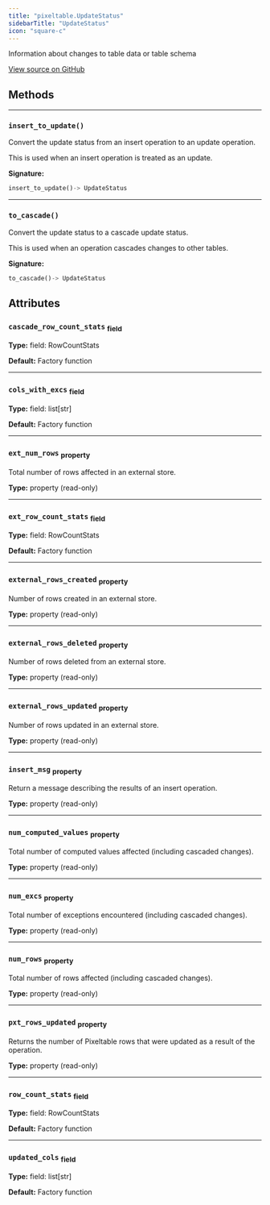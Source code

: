 ```yaml
---
title: "pixeltable.UpdateStatus"
sidebarTitle: "UpdateStatus"
icon: "square-c"
---
```


Information about changes to table data or table schema


<a href="https://github.com/pixeltable/pixeltable/blob/v0.4/pixeltable/catalog/update_status.py#L53" target="_blank">View source on GitHub</a>

## Methods


---

### `insert_to_update()`

Convert the update status from an insert operation to an update operation.


This is used when an insert operation is treated as an update.


**Signature:**

```python
insert_to_update()-> UpdateStatus
```


---

### `to_cascade()`

Convert the update status to a cascade update status.


This is used when an operation cascades changes to other tables.


**Signature:**

```python
to_cascade()-> UpdateStatus
```

## Attributes

### `cascade_row_count_stats` <sub>field</sub>

**Type:** field: RowCountStats

**Default:** Factory function

---

### `cols_with_excs` <sub>field</sub>

**Type:** field: list[str]

**Default:** Factory function

---

### `ext_num_rows` <sub>property</sub>

Total number of rows affected in an external store.


**Type:** property (read-only)

---

### `ext_row_count_stats` <sub>field</sub>

**Type:** field: RowCountStats

**Default:** Factory function

---

### `external_rows_created` <sub>property</sub>

Number of rows created in an external store.


**Type:** property (read-only)

---

### `external_rows_deleted` <sub>property</sub>

Number of rows deleted from an external store.


**Type:** property (read-only)

---

### `external_rows_updated` <sub>property</sub>

Number of rows updated in an external store.


**Type:** property (read-only)

---

### `insert_msg` <sub>property</sub>

Return a message describing the results of an insert operation.


**Type:** property (read-only)

---

### `num_computed_values` <sub>property</sub>

Total number of computed values affected (including cascaded changes).


**Type:** property (read-only)

---

### `num_excs` <sub>property</sub>

Total number of exceptions encountered (including cascaded changes).


**Type:** property (read-only)

---

### `num_rows` <sub>property</sub>

Total number of rows affected (including cascaded changes).


**Type:** property (read-only)

---

### `pxt_rows_updated` <sub>property</sub>

Returns the number of Pixeltable rows that were updated as a result of the operation.


**Type:** property (read-only)

---

### `row_count_stats` <sub>field</sub>

**Type:** field: RowCountStats

**Default:** Factory function

---

### `updated_cols` <sub>field</sub>

**Type:** field: list[str]

**Default:** Factory function

